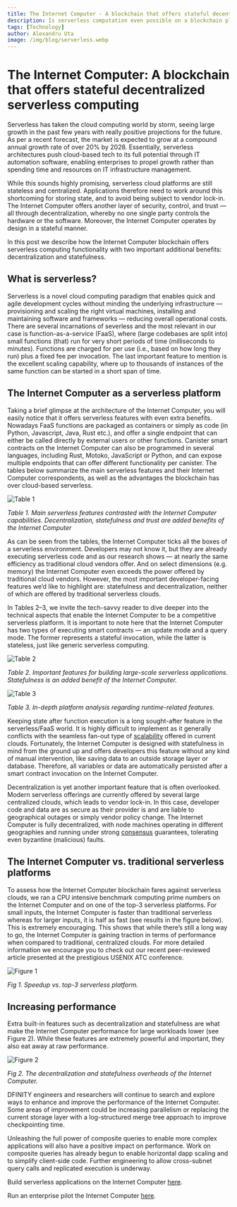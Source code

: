 ```yaml
---
title: The Internet Computer - A blockchain that offers stateful decentralized serverless computing
description: Is serverless computation even possible on a blockchain platform? Our recent peer-reviewed article shows that the Internet Computer provides serverless computation comparable to existing cloud providers, but with the added benefits of decentralization and statefulness.
tags: [Technology]
author: Alexandru Uta
image: /img/blog/serverless.webp
---
```


# The Internet Computer: A blockchain that offers stateful decentralized serverless computing

Serverless has taken the cloud computing world by storm, seeing large growth in the past few years with really positive projections for the future. As per a recent forecast, the market is expected to grow at a compound annual growth rate of over 20% by 2028. Essentially, serverless architectures push cloud-based tech to its full potential through IT automation software, enabling enterprises to propel growth rather than spending time and resources on IT infrastructure management.

While this sounds highly promising, serverless cloud platforms are still stateless and centralized. Applications therefore need to work around this shortcoming for storing state, and to avoid being subject to vendor lock-in. The Internet Computer offers another layer of security, control, and trust — all through decentralization, whereby no one single party controls the hardware or the software. Moreover, the Internet Computer operates by design in a stateful manner.

In this post we describe how the Internet Computer blockchain offers serverless computing functionality with two important additional benefits: decentralization and statefulness.

## What is serverless?

Serverless is a novel cloud computing paradigm that enables quick and agile development cycles without minding the underlying infrastructure — provisioning and scaling the right virtual machines, installing and maintaining software and frameworks — reducing overall operational costs. There are several incarnations of severless and the most relevant in our case is function-as-a-service (FaaS), where (large codebases are split into) small functions (that) run for very short periods of time (milliseconds to minutes). Functions are charged for per use (i.e., based on how long they run) plus a fixed fee per invocation. The last important feature to mention is the excellent scaling capability, where up to thousands of instances of the same function can be started in a short span of time.

## The Internet Computer as a serverless platform

Taking a brief glimpse at the architecture of the Internet Computer, you will easily notice that it offers serverless features with even extra benefits. Nowadays FaaS functions are packaged as containers or simply as code (in Python, Javascript, Java, Rust etc.), and offer a single endpoint that can either be called directly by external users or other functions. Canister smart contracts on the Internet Computer can also be programmed in several languages, including Rust, Motoko, JavaScript or Python, and can expose multiple endpoints that can offer different functionality per canister. The tables below summarize the main serverless features and their Internet Computer correspondents, as well as the advantages the blockchain has over cloud-based serverless.


![Table 1](../../static/img/blog/serverless-table1.webp)

*Table 1. Main serverless features contrasted with the Internet Computer capabilities. Decentralization, statefulness and trust are added benefits of the Internet Computer*

As can be seen from the tables, the Internet Computer ticks all the boxes of a serverless environment. Developers may not know it, but they are already executing serverless code and as our research shows — at nearly the same efficiency as traditional cloud vendors offer. And on select dimensions (e.g. memory) the Internet Computer even exceeds the power offered by traditional cloud vendors. However, the most important developer-facing features we’d like to highlight are: statefulness and decentralization, neither of which are offered by traditional serverless clouds.

In Tables 2–3, we invite the tech-savvy reader to dive deeper into the technical aspects that enable the Internet Computer to be a competitive serverless platform. It is important to note here that the Internet Computer has two types of executing smart contracts — an update mode and a query mode. The former represents a stateful invocation, while the latter is stateless, just like generic serverless computing.

![Table 2](../../static/img/blog/serverless-table2.webp)

*Table 2. Important features for building large-scale serverless applications. Statefulness is an added benefit of the Internet Computer.*

![Table 3](../../static/img/blog/serverless-table3.webp)

*Table 3. In-depth platform analysis regarding runtime-related features.*

Keeping state after function execution is a long sought-after feature in the serverless/FaaS world. It is highly difficult to implement as it generally conflicts with the seamless fan-out type of [scalability](https://learn.internetcomputer.org/hc/en-us/articles/34576974172692-Evolution-Scaling) offered in current clouds. Fortunately, the Internet Computer is designed with statefulness in mind from the ground up and offers developers this feature without any kind of manual intervention, like saving data to an outside storage layer or database. Therefore, all variables or data are automatically persisted after a smart contract invocation on the Internet Computer.

Decentralization is yet another important feature that is often overlooked. Modern serverless offerings are currently offered by several large centralized clouds, which leads to vendor lock-in. In this case, developer code and data are as secure as their provider is and are liable to geographical outages or simply vendor policy change. The Internet Computer is fully decentralized, with node machines operating in different geographies and running under strong [consensus](https://learn.internetcomputer.org/hc/en-us/articles/34207558615956-Consensus) guarantees, tolerating even byzantine (malicious) faults.

## The Internet Computer vs. traditional serverless platforms

To assess how the Internet Computer blockchain fares against serverless clouds, we ran a CPU intensive benchmark computing prime numbers on the Internet Computer and on one of the top-3 serverless platforms. For small inputs, the Internet Computer is faster than traditional serverless whereas for larger inputs, it is half as fast (see results in the figure below). This is extremely encouraging. This shows that while there’s still a long way to go, the Internet Computer is gaining traction in terms of performance when compared to traditional, centralized clouds. For more detailed information we encourage you to check out our recent peer-reviewed article presented at the prestigious USENIX ATC conference.

![Figure 1](../../static/img/blog/serverless-figure1.webp)

*Fig 1. Speedup vs. top-3 serverless platform.*

## Increasing performance

Extra built-in features such as decentralization and statefulness are what make the Internet Computer performance for large workloads lower (see Figure 2). While these features are extremely powerful and important, they also eat away at raw performance.

![Figure 2](../../static/img/blog/serverless-figure2.webp)

*Fig 2. The decentralization and statefulness overheads of the Internet Computer.*

DFINITY engineers and researchers will continue to search and explore ways to enhance and improve the performance of the Internet Computer. Some areas of improvement could be increasing parallelism or replacing the current storage layer with a log-structured merge tree approach to improve checkpointing time.

Unleashing the full power of composite queries to enable more complex applications will also have a positive impact on performance. Work on composite queries has already begun to enable horizontal dapp scaling and to simplify client-side code. Further engineering to allow cross-subnet query calls and replicated execution is underway.

Build serverless applications on the Internet Computer [here](https://internetcomputer.org/docs/home).

Run an enterprise pilot the Internet Computer [here](https://internetcomputer.org/enterprise).
